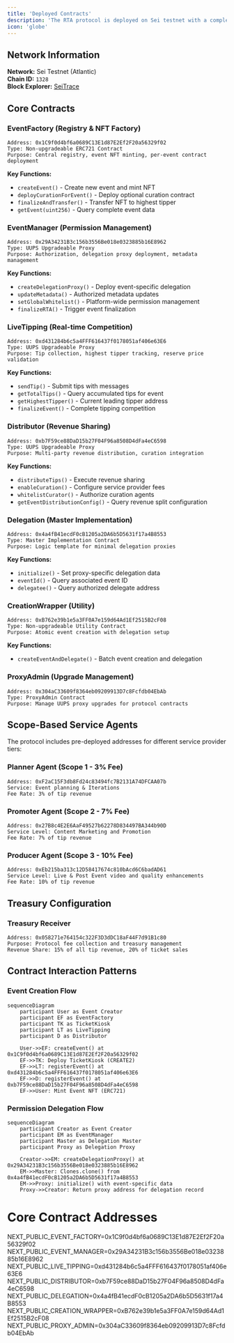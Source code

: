 ```yaml
---
title: 'Deployed Contracts'
description: 'The RTA protocol is deployed on Sei testnet with a complete ecosystem of interconnected smart contracts. Here are the deployed contract addresses, and protocol TL;DRs.'
icon: 'globe'
---
```


## Network Information

**Network:** Sei Testnet (Atlantic)   
**Chain ID:** `1328`  
**Block Explorer:** [SeiTrace](https://seitrace.com/?chain=atlantic-2o)

## Core Contracts

### EventFactory (Registry & NFT Factory)
```
Address: 0x1C9f0d4bf6a0689C13E1d87E2Ef2F20a56329f02
Type: Non-upgradeable ERC721 Contract
Purpose: Central registry, event NFT minting, per-event contract deployment
```

**Key Functions:**
- `createEvent()` - Create new event and mint NFT
- `deployCurationForEvent()` - Deploy optional curation contract
- `finalizeAndTransfer()` - Transfer NFT to highest tipper
- `getEvent(uint256)` - Query complete event data

### EventManager (Permission Management)
```
Address: 0x29A34231B3c156b3556Be018e0323885b16E8962
Type: UUPS Upgradeable Proxy
Purpose: Authorization, delegation proxy deployment, metadata management
```

**Key Functions:**
- `createDelegationProxy()` - Deploy event-specific delegation
- `updateMetadata()` - Authorized metadata updates
- `setGlobalWhitelist()` - Platform-wide permission management
- `finalizeRTA()` - Trigger event finalization

### LiveTipping (Real-time Competition)
```
Address: 0xd431284b6c5a4FFF616437f0178051af406e63E6
Type: UUPS Upgradeable Proxy  
Purpose: Tip collection, highest tipper tracking, reserve price validation
```

**Key Functions:**
- `sendTip()` - Submit tips with messages
- `getTotalTips()` - Query accumulated tips for event
- `getHighestTipper()` - Current leading tipper address
- `finalizeEvent()` - Complete tipping competition

### Distributor (Revenue Sharing)
```
Address: 0xb7F59ce88DaD15b27F04F96a8508D4dFa4eC6598
Type: UUPS Upgradeable Proxy
Purpose: Multi-party revenue distribution, curation integration
```

**Key Functions:**
- `distributeTips()` - Execute revenue sharing
- `enableCuration()` - Configure service provider fees
- `whitelistCurator()` - Authorize curation agents
- `getEventDistributionConfig()` - Query revenue split configuration

### Delegation (Master Implementation)
```
Address: 0x4a4fB41ecdF0cB1205a2DA6b5D5631f17a4B8553
Type: Master Implementation Contract
Purpose: Logic template for minimal delegation proxies
```

**Key Functions:**
- `initialize()` - Set proxy-specific delegation data
- `eventId()` - Query associated event ID
- `delegatee()` - Query authorized delegate address

### CreationWrapper (Utility)
```
Address: 0xB762e39b1e5a3FF0A7e159d64Ad1Ef2515B2cF08
Type: Non-upgradeable Utility Contract
Purpose: Atomic event creation with delegation setup
```

**Key Functions:**
- `createEventAndDelegate()` - Batch event creation and delegation

### ProxyAdmin (Upgrade Management)
```
Address: 0x304aC33609f8364eb09209913D7c8Fcfdb04EbAb
Type: ProxyAdmin Contract
Purpose: Manage UUPS proxy upgrades for protocol contracts
```

## Scope-Based Service Agents

The protocol includes pre-deployed addresses for different service provider tiers:

### Planner Agent (Scope 1 - 3% Fee)
```
Address: 0xF2aC15F3db8Fd24c83494fc7B2131A74DFCAA07b
Service: Event planning & Iterations
Fee Rate: 3% of tip revenue
```

### Promoter Agent (Scope 2 - 7% Fee)
```
Address: 0x27B8c4E2E6AaF49527b62278D834497BA344b90D
Service Level: Content Marketing and Promotion
Fee Rate: 7% of tip revenue
```

### Producer Agent (Scope 3 - 10% Fee)
```
Address: 0xEb215ba313c12D58417674c810bAcd6C6badAD61
Service Level: Live & Post Event video and quality enhancements
Fee Rate: 10% of tip revenue
```

## Treasury Configuration

### Treasury Receiver
```
Address: 0x058271e764154c322F3D3dDC18aF44F7d91B1c80
Purpose: Protocol fee collection and treasury management
Revenue Share: 15% of all tip revenue, 20% of ticket sales
```

## Contract Interaction Patterns

### Event Creation Flow
```mermaid
sequenceDiagram
    participant User as Event Creator
    participant EF as EventFactory
    participant TK as TicketKiosk
    participant LT as LiveTipping
    participant D as Distributor
    
    User->>EF: createEvent() at 0x1C9f0d4bf6a0689C13E1d87E2Ef2F20a56329f02
    EF->>TK: Deploy TicketKiosk (CREATE2)
    EF->>LT: registerEvent() at 0xd431284b6c5a4FFF616437f0178051af406e63E6
    EF->>D: registerEvent() at 0xb7F59ce88DaD15b27F04F96a8508D4dFa4eC6598
    EF->>User: Mint Event NFT (ERC721)
```

### Permission Delegation Flow
```mermaid
sequenceDiagram
    participant Creator as Event Creator
    participant EM as EventManager
    participant Master as Delegation Master
    participant Proxy as Delegation Proxy
    
    Creator->>EM: createDelegationProxy() at 0x29A34231B3c156b3556Be018e0323885b16E8962
    EM->>Master: Clones.clone() from 0x4a4fB41ecdF0cB1205a2DA6b5D5631f17a4B8553
    EM->>Proxy: initialize() with event-specific data
    Proxy->>Creator: Return proxy address for delegation record
```


# Core Contract Addresses  
NEXT_PUBLIC_EVENT_FACTORY=0x1C9f0d4bf6a0689C13E1d87E2Ef2F20a56329f02
NEXT_PUBLIC_EVENT_MANAGER=0x29A34231B3c156b3556Be018e0323885b16E8962
NEXT_PUBLIC_LIVE_TIPPING=0xd431284b6c5a4FFF616437f0178051af406e63E6
NEXT_PUBLIC_DISTRIBUTOR=0xb7F59ce88DaD15b27F04F96a8508D4dFa4eC6598
NEXT_PUBLIC_DELEGATION=0x4a4fB41ecdF0cB1205a2DA6b5D5631f17a4B8553
NEXT_PUBLIC_CREATION_WRAPPER=0xB762e39b1e5a3FF0A7e159d64Ad1Ef2515B2cF08
NEXT_PUBLIC_PROXY_ADMIN=0x304aC33609f8364eb09209913D7c8Fcfdb04EbAb
```
